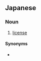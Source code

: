 {{also|免許證}}
==Japanese==
{{ja-kanjitab|めん|きょ|しょう|yomi=on}}

===Noun===
{{ja-noun|めんきょしょう}}

# [[license]]

====Synonyms====
* {{ja-r|免許|めんきょ}}